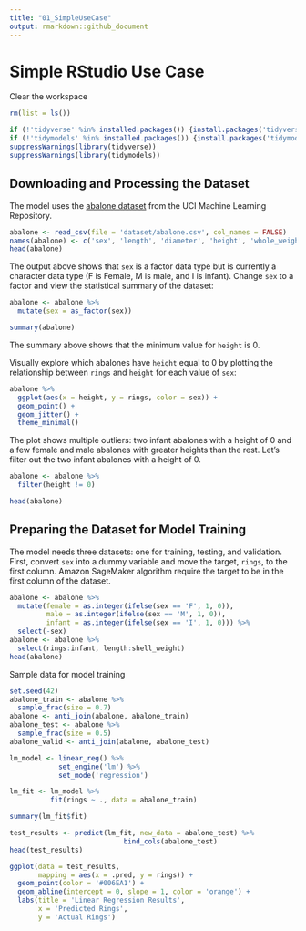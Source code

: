 ```yaml
---
title: "01_SimpleUseCase"
output: rmarkdown::github_document
---
```


# Simple RStudio Use Case

Clear the workspace
```r
rm(list = ls())
```

```r
if (!'tidyverse' %in% installed.packages()) {install.packages('tidyverse')}
if (!'tidymodels' %in% installed.packages()) {install.packages('tidymodels')}
suppressWarnings(library(tidyverse))
suppressWarnings(library(tidymodels))
```


## Downloading and Processing the Dataset
The model uses the [abalone dataset](https://archive.ics.uci.edu/ml/datasets/abalone)
from the UCI Machine Learning Repository.
```r
abalone <- read_csv(file = 'dataset/abalone.csv', col_names = FALSE)
names(abalone) <- c('sex', 'length', 'diameter', 'height', 'whole_weight', 'shucked_weight', 'viscera_weight', 'shell_weight', 'rings')
head(abalone)
```

The output above shows that `sex` is a factor data type but is currently a
character data type (F is Female, M is male, and I is infant). Change `sex` to a
factor and view the statistical summary of the dataset:
```r
abalone <- abalone %>%
  mutate(sex = as_factor(sex))
```

```r
summary(abalone)
```

The summary above shows that the minimum value for `height` is 0.

Visually explore which abalones have `height` equal to 0 by plotting the
relationship between `rings` and `height` for each value of `sex`:
```r
abalone %>%
  ggplot(aes(x = height, y = rings, color = sex)) +
  geom_point() +
  geom_jitter() +
  theme_minimal()
```

The plot shows multiple outliers: two infant abalones with a height of 0 and a
few female and male abalones with greater heights than the rest. Let’s filter
out the two infant abalones with a height of 0.

```r
abalone <- abalone %>%
  filter(height != 0)

head(abalone)
```


## Preparing the Dataset for Model Training

The model needs three datasets: one for training, testing, and validation.
First, convert `sex` into a dummy variable and move the target, `rings`, to the
first column. Amazon SageMaker algorithm require the target to be in the first
column of the dataset.
```r
abalone <- abalone %>%
  mutate(female = as.integer(ifelse(sex == 'F', 1, 0)),
         male = as.integer(ifelse(sex == 'M', 1, 0)),
         infant = as.integer(ifelse(sex == 'I', 1, 0))) %>%
  select(-sex)
abalone <- abalone %>%
  select(rings:infant, length:shell_weight)
head(abalone)
```

Sample data for model training
```r
set.seed(42)
abalone_train <- abalone %>%
  sample_frac(size = 0.7)
abalone <- anti_join(abalone, abalone_train)
abalone_test <- abalone %>%
  sample_frac(size = 0.5)
abalone_valid <- anti_join(abalone, abalone_test)
```

```r

lm_model <- linear_reg() %>%
            set_engine('lm') %>% 
            set_mode('regression')
```

```r

lm_fit <- lm_model %>%
          fit(rings ~ ., data = abalone_train)
```

```r
summary(lm_fit$fit)
```


```r
test_results <- predict(lm_fit, new_data = abalone_test) %>%
                            bind_cols(abalone_test)
head(test_results)
```

```r
ggplot(data = test_results,
       mapping = aes(x = .pred, y = rings)) +
  geom_point(color = '#006EA1') +
  geom_abline(intercept = 0, slope = 1, color = 'orange') +
  labs(title = 'Linear Regression Results',
       x = 'Predicted Rings',
       y = 'Actual Rings')
```

